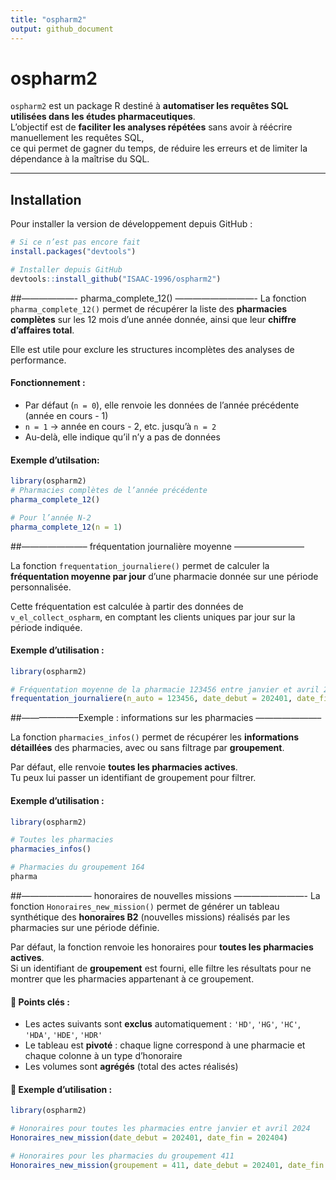 ```yaml
---
title: "ospharm2"
output: github_document
---
```



# ospharm2

`ospharm2` est un package R destiné à **automatiser les requêtes SQL utilisées dans les études pharmaceutiques**.  
L’objectif est de **faciliter les analyses répétées** sans avoir à réécrire manuellement les requêtes SQL,  
ce qui permet de gagner du temps, de réduire les erreurs et de limiter la dépendance à la maîtrise du SQL.

---

## Installation

Pour installer la version de développement depuis GitHub :

```r
# Si ce n’est pas encore fait
install.packages("devtools")

# Installer depuis GitHub
devtools::install_github("ISAAC-1996/ospharm2")
```

##------------------- pharma_complete_12() ----------------------------
La fonction `pharma_complete_12()` permet de récupérer la liste des **pharmacies complètes** sur les 12 mois d’une année donnée, ainsi que leur **chiffre d’affaires total**.

Elle est utile pour exclure les structures incomplètes des analyses de performance.

#### Fonctionnement :

- Par défaut (`n = 0`), elle renvoie les données de l’année précédente (année en cours - 1)
- `n = 1` → année en cours - 2, etc. jusqu’à `n = 2`
- Au-delà, elle indique qu’il n’y a pas de données

#### Exemple d'utilsation:

```r
library(ospharm2)
# Pharmacies complètes de l’année précédente
pharma_complete_12()

# Pour l’année N-2
pharma_complete_12(n = 1)
```
##----------------------- fréquentation journalière moyenne ------------------------

La fonction `frequentation_journaliere()` permet de calculer la **fréquentation moyenne par jour** d’une pharmacie donnée sur une période personnalisée.

Cette fréquentation est calculée à partir des données de `v_el_collect_ospharm`, en comptant les clients uniques par jour sur la période indiquée.

#### Exemple d'utilisation :

```r
library(ospharm2)

# Fréquentation moyenne de la pharmacie 123456 entre janvier et avril 2024
frequentation_journaliere(n_auto = 123456, date_debut = 202401, date_fin = 202404)
```

##--------------------Exemple : informations sur les pharmacies -----------------------

La fonction `pharmacies_infos()` permet de récupérer les **informations détaillées** des pharmacies,
avec ou sans filtrage par **groupement**.

Par défaut, elle renvoie **toutes les pharmacies actives**.  
Tu peux lui passer un identifiant de groupement pour filtrer.



#### Exemple d'utilisation :

```r
library(ospharm2)

# Toutes les pharmacies
pharmacies_infos()

# Pharmacies du groupement 164
pharma
```

##------------------------ honoraires de nouvelles missions -------------------------
La fonction `Honoraires_new_mission()` permet de générer un tableau synthétique des **honoraires B2** (nouvelles missions) réalisés par les pharmacies sur une période définie.

Par défaut, la fonction renvoie les honoraires pour **toutes les pharmacies actives**.  
Si un identifiant de **groupement** est fourni, elle filtre les résultats pour ne montrer que les pharmacies appartenant à ce groupement.

#### 🔎 Points clés :
- Les actes suivants sont **exclus** automatiquement : `'HD'`, `'HG'`, `'HC'`, `'HDA'`, `'HDE'`, `'HDR'`
- Le tableau est **pivoté** : chaque ligne correspond à une pharmacie et chaque colonne à un type d’honoraire
- Les volumes sont **agrégés** (total des actes réalisés)

#### 📘 Exemple d'utilisation :

```r
library(ospharm2)

# Honoraires pour toutes les pharmacies entre janvier et avril 2024
Honoraires_new_mission(date_debut = 202401, date_fin = 202404)

# Honoraires pour les pharmacies du groupement 411
Honoraires_new_mission(groupement = 411, date_debut = 202401, date_fin = 202404)
```




